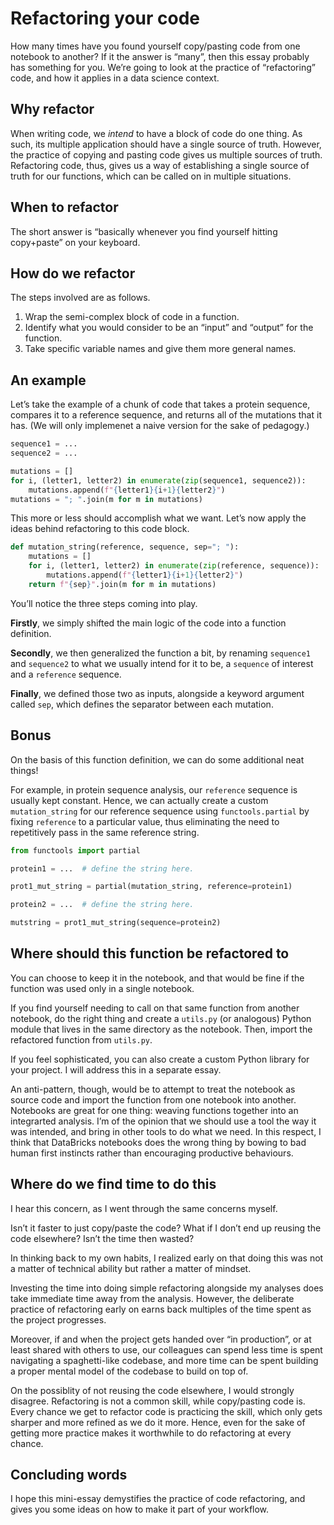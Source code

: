 # Refactoring your code

How many times have you found yourself copy/pasting code from one notebook to another?
If it the answer is "many", then this essay probably has something for you.
We're going to look at the practice of "refactoring" code,
and how it applies in a data science context.

## Why refactor

When writing code, we _intend_ to have a block of code do one thing.
As such, its multiple application should have a single source of truth.
However, the practice of copying and pasting code
gives us multiple sources of truth.
Refactoring code, thus,
gives us a way of establishing a single source of truth for our functions,
which can be called on in multiple situations.

## When to refactor

The short answer is "basically whenever you find yourself hitting copy+paste"
on your keyboard.

## How do we refactor

The steps involved are as follows.

1. Wrap the semi-complex block of code in a function.
1. Identify what you would consider to be an "input" and "output" for the function.
1. Take specific variable names and give them more general names.

## An example

Let's take the example of a chunk of code that takes a protein sequence,
compares it to a reference sequence,
and returns all of the mutations that it has.
(We will only implemenet a naive version for the sake of pedagogy.)

```python
sequence1 = ...
sequence2 = ...

mutations = []
for i, (letter1, letter2) in enumerate(zip(sequence1, sequence2)):
    mutations.append(f"{letter1}{i+1}{letter2}")
mutations = "; ".join(m for m in mutations)
```

This more or less should accomplish what we want.
Let's now apply the ideas behind refactoring to this code block.

```python
def mutation_string(reference, sequence, sep="; "):
    mutations = []
    for i, (letter1, letter2) in enumerate(zip(reference, sequence)):
        mutations.append(f"{letter1}{i+1}{letter2}")
    return f"{sep}".join(m for m in mutations)
```

You'll notice the three steps coming into play.

**Firstly**, we simply shifted the main logic of the code into a function definition.

**Secondly**, we then generalized the function a bit,
by renaming `sequence1` and `sequence2` to what we usually intend for it to be,
a `sequence` of interest and a `reference` sequence.

**Finally**, we defined those two as inputs,
alongside a keyword argument called `sep`,
which defines the separator between each mutation.

## Bonus

On the basis of this function definition,
we can do some additional neat things!

For example, in protein sequence analysis,
our `reference` sequence is usually kept constant.
Hence, we can actually create a custom `mutation_string`
for our reference sequence using `functools.partial`
by fixing `reference` to a particular value,
thus eliminating the need to repetitively pass in the same reference string.

```python
from functools import partial

protein1 = ...  # define the string here.

prot1_mut_string = partial(mutation_string, reference=protein1)

protein2 = ...  # define the string here.

mutstring = prot1_mut_string(sequence=protein2)
```

## Where should this function be refactored to

You can choose to keep it in the notebook, and that would be fine
if the function was used only in a single notebook.

If you find yourself needing to call on that same function from another notebook,
do the right thing and create a `utils.py` (or analogous) Python module
that lives in the same directory as the notebook.
Then, import the refactored function from `utils.py`.

If you feel sophisticated, you can also create a custom Python library
for your project. I will address this in a separate essay.

An anti-pattern, though, would be to attempt to treat the notebook as source code
and import the function from one notebook into another.
Notebooks are great for one thing:
weaving functions together into an integrarted analysis.
I'm of the opinion that we should use a tool the way it was intended,
and bring in other tools to do what we need.
In this respect, I think that DataBricks notebooks does the wrong thing
by bowing to bad human first instincts rather than encouraging productive behaviours.

## Where do we find time to do this

I hear this concern, as I went through the same concerns myself.

Isn't it faster to just copy/paste the code?
What if I don't end up reusing the code elsewhere?
Isn't the time then wasted?

In thinking back to my own habits, I realized early on
that doing this was not a matter of technical ability
but rather a matter of mindset.

Investing the time into doing simple refactoring alongside my analyses
does take immediate time away from the analysis.
However, the deliberate practice of refactoring early on
earns back multiples of the time spent as the project progresses.

Moreover, if and when the project gets handed over "in production",
or at least shared with others to use,
our colleagues can spend less time is spent navigating a spaghetti-like codebase,
and more time can be spent building a proper mental model of the codebase
to build on top of.

On the possiblity of not reusing the code elsewhere,
I would strongly disagree.
Refactoring is not a common skill, while copy/pasting code is.
Every chance we get to refactor code is practicing the skill,
which only gets sharper and more refined as we do it more.
Hence, even for the sake of getting more practice
makes it worthwhile to do refactoring at every chance.

## Concluding words

I hope this mini-essay demystifies the practice of code refactoring,
and gives you some ideas on how to make it part of your workflow.
